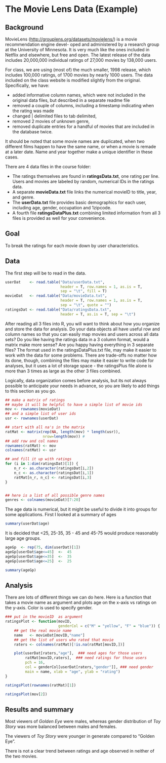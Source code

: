 # The Movie Lens Data (Example) {#movie}

## Background

MovieLens (<http://grouplens.org/datasets/movielens/>) is a movie recommendation
engine devel- oped and administered by a research group at the University of
Minnesota. It is very much like the ones included in Netflix and elsewhere, but
free and open. The latest release of the data includes 20,000,000 individual
ratings of 27,000 movies by 138,000 users.

For class, we are using (most of) the much smaller, 1998 release, which includes
100,000 ratings, of 1700 movies by nearly 1000 users. The data included on the
class website is modified slightly from the original. Specifically, we have:

-   added informative column names, which were not included in the original
    data files, but described in a separate readme file
-   removed a couple of columns, including a timestamp indicating when the
    rating was made
-   changed | delimited files to tab delimited,
-   removed 2 movies of unknown genre,
-   removed duplicate entries for a handful of movies that are included in
    the database twice.

It should be noted that some movie names are duplicated, when two different
films happen to have the same name, or when a movie is remade at a later date.
Name and year together make a unique identifier in these cases.

There are 4 data files in the course folder:

-   The ratings themselves are found in **ratingsData.txt**, one rating per
    line. Users and movies are labeled by random, numerical IDs in the
    ratings data.
-   A separate **movieData.txt** file links the numerical movieID to title,
    year, and genre.
-   The **userData.txt** file provides basic demographics for each user,
    including age, gender, occupation and 1zipcode.
-   A fourth file **ratingsDataPlus.txt** combining limited information from
    all 3 files is provided as well for your convenience.

## Goal

To break the ratings for each movie down by user characteristics.


## Data

The first step will be to read in the data.
```r
userDat    <- read.table("Data/userData.txt",
                         header = T, row.names = 1, as.is = T,
                         sep = "\t", fill = T)
movieDat   <- read.table("Data/movieData.txt",
                         header = T, row.names = 1, as.is = T,
                         sep = "\t", quote = "")
ratingsDat <- read.table("Data/ratingsData.txt",
                         header = T, as.is = T, sep = "\t")
```

After reading all 3 files into R, you will want to think about how you organize
and store the data for analysis. Do your data objects all have useful row and
column names so that you can easily map movies and users across all data sets?
Do you like having the ratings data in a 3 column format, would a matrix make
more sense? Are you happy having everything in 3 separate files? The format used
in the ratingsDataPlus.txt file, may make it easier to work with the data for
some problems. There are trade-offs no matter how its done, though, combining
the files may make it easier to write code for analyses, but it uses a lot of
storage space - the ratingsPlus file alone is more than 3 times as large as the
other 3 files combined.

Logically, data organization comes before analysis, but its not always possible
to anticipate your needs in advance, so you are likely to add things to this
section as you go.

```r
## make a matrix of ratings
## maybe it will be helpful to have a simple list of movie ids
mov <- rownames(movieDat)
## and a simple list of user ids
usr <- rownames(userDat)

## start with all na's in the matrix
ratMat <- matrix(rep(NA, length(mov) * length(usr)),
                 nrow=length(mov)) #
## add row and col names
rownames(ratMat) <- mov
colnames(ratMat) <- usr

## and fill it up with ratings
for (i in 1:dim(ratingsDat)[1]) {
    n_r <- as.character(ratingsDat[i,2])
    n_c <- as.character(ratingsDat[i,1])
    ratMat[n_r, n_c] <- ratingsDat[i,3]
}


## here is a list of all possible genre names
genres <- colnames(movieDat)[7:20]
```

The age data is numerical, but it might be useful to divide it into groups for
some applications. First I looked at a summary of ages

```r
summary(userDat$age)
```

It is decided that <25, 25-35, 35 - 45 and 45-75 would produce reasonably large
age groups.
```r

ageGp  <- rep(75, dim(userDat)[1])
ageGp[userDat$age<=45]  <-  45
ageGp[userDat$age<=35]  <-  35
ageGp[userDat$age<=25]  <-  25

summary(ageGp)
```


## Analysis

There are lots of different things we can do here. Here is a function that takes
a movie name as argument and plots age on the x-axis vs ratings on the y-axis.
Color is used to specify gender.

```r

### put in the movieID  as argument
ratingsPlot <- function(movID,
                        genderCol = c("M" = "yellow", "F" = "blue")) {
    ## get the real movie name
    name   <- movieDat[movID,"name"]
    ## get the list of users who rated that movie
    raters <- colnames(ratMat)[!is.na(ratMat[movID,])]

    plot(userDat[raters,"age"],  ### need ages for those users
         ratMat[movID,raters],  ### need ratings for those users
         pch = 16,
         col = genderCol[userDat[raters,"gender"]], ### need gender
         main = name, xlab = "age", ylab = "rating")
}

ratingsPlot(rownames(ratMat)[1])
```

```r
ratingsPlot(mov[2])
```

## Results and summary

Most viewers of *Golden Eye* were males, whereas gender distribution of *Toy
Story* was more balanced between males and females.

The viewers of *Toy Story* were younger in generate compared to "Golden Eye".

There is not a clear trend between ratings and age observed in neither of the
two movies.
